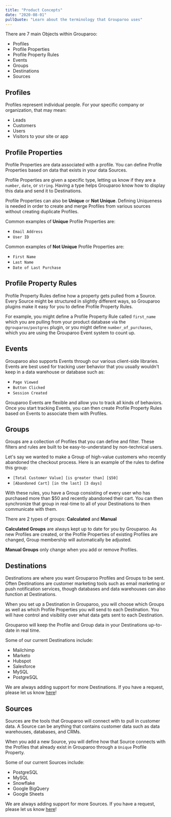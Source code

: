 ```yaml
---
title: "Product Concepts"
date: "2020-08-01"
pullQuote: "Learn about the terminology that Grouparoo uses"
---
```


There are 7 main Objects within Grouparoo:

- Profiles
- Profile Properties
- Profile Property Rules
- Events
- Groups
- Destinations
- Sources

## Profiles

Profiles represent individual people. For your specific company or organization, that may mean:

- Leads
- Customers
- Users
- Visitors to your site or app

## Profile Properties

Profile Properties are data associated with a profile. You can define Profile Properties based on data that exists in your data Sources.

Profile Properties are given a specific type, letting us know if they are a `number`, `date`, or `string`. Having a type helps Grouparoo know how to display this data and send it to Destinations.

Profile Properties can also be **Unique** or **Not Unique**. Defining Uniqueness is needed in order to create and merge Profiles from various sources without creating duplicate Profiles.

Common examples of **Unique** Profile Properties are:

- `Email Address`
- `User ID`

Common examples of **Not Unique** Profile Properties are:

- `First Name`
- `Last Name`
- `Date of Last Purchase`

## Profile Property Rules

Profile Property Rules define how a property gets pulled from a Source. Every Source might be structured in slightly different ways, so Grouparoo plugins make it easy for you to define Profile Property Rules.

For example, you might define a Profile Property Rule called `first_name` which you are pulling from your product database via the `@grouparoo/postgres` plugin, or you might define `number_of_purchases`, which you are using the Grouparoo Event system to count up.

## Events

Grouparoo also supports Events through our various client-side libraries. Events are best used for tracking user behavior that you usually wouldn't keep in a data warehouse or database such as:

- `Page Viewed`
- `Button Clicked`
- `Session Created`

Grouparoo Events are flexible and allow you to track all kinds of behaviors. Once you start tracking Events, you can then create Profile Property Rules based on Events to associate them with Profiles.

## Groups

Groups are a collection of Profiles that you can define and filter. These filters and rules are built to be easy-to-understand by non-technical users.

Let's say we wanted to make a Group of high-value customers who recently abandoned the checkout process. Here is an example of the rules to define this group:

- `[Total Customer Value] [is greater than] [$50]`
- `[Abandoned Cart] [in the last] [3 days]`

With these rules, you have a Group consisting of every user who has purchased more than \$50 and recently abandoned their cart. You can then synchronize that group in real-time to all of your Destinations to then communicate with them.

There are 2 types of groups: **Calculated** and **Manual**

**Calculated Groups** are always kept up to date for you by Grouparoo. As new Profiles are created, or the Profile Properties of existing Profiles are changed, Group membership will automatically be adjusted.

**Manual Groups** only change when you add or remove Profiles.

## Destinations

Destinations are where you want Grouparoo Profiles and Groups to be sent. Often Destinations are customer marketing tools such as email marketing or push notification services, though databases and data warehouses can also function at Destinations.

When you set up a Destination in Grouparoo, you will choose which Groups as well as which Profile Properties you will send to each Destination. You will have control and visibility over what data gets sent to each Destination.

Grouparoo will keep the Profile and Group data in your Destinations up-to-date in real time.

Some of our current Destinations include:

- Mailchimp
- Marketo
- Hubspot
- Salesforce
- MySQL
- PostgreSQL

We are always adding support for more Destinations. If you have a request, please let us know [here](/meet)!

## Sources

Sources are the tools that Grouparoo will connect with to pull in customer data. A Source can be anything that contains customer data such as data warehouses, databases, and CRMs.

When you add a new Source, you will define how that Source connects with the Profiles that already exist in Grouparoo through a `Unique` Profile Property.

Some of our current Sources include:

- PostgreSQL
- MySQL
- Snowflake
- Google BigQuery
- Google Sheets

We are always adding support for more Sources. If you have a request, please let us know [here](/meet)!
